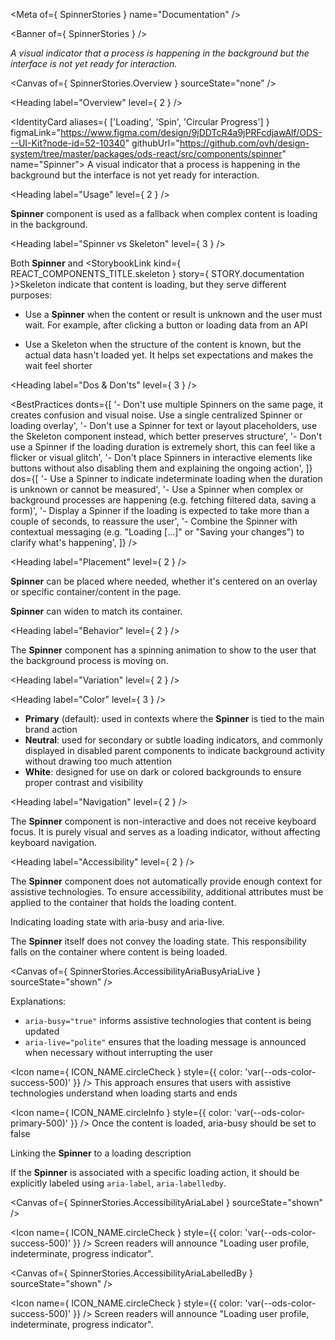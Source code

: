
<Meta of={ SpinnerStories } name="Documentation" />

<Banner of={ SpinnerStories } />

_A visual indicator that a process is happening in the background but the interface is not yet ready for interaction._

<Canvas of={ SpinnerStories.Overview } sourceState="none" />

<Heading label="Overview" level={ 2 } />

<IdentityCard aliases={ ['Loading', 'Spin', 'Circular Progress'] }
              figmaLink="https://www.figma.com/design/9jDDTcR4a9jPRFcdjawAlf/ODS---UI-Kit?node-id=52-10340"
              githubUrl="https://github.com/ovh/design-system/tree/master/packages/ods-react/src/components/spinner"
              name="Spinner">
  A visual indicator that a process is happening in the background but the interface is not yet ready for
  interaction.
</IdentityCard>

<Heading label="Usage" level={ 2 } />

**Spinner** component is used as a fallback when complex content is loading in the background.

<Heading label="Spinner vs Skeleton" level={ 3 } />

Both **Spinner** and <StorybookLink kind={ REACT_COMPONENTS_TITLE.skeleton } story={ STORY.documentation }>Skeleton</StorybookLink> indicate that content is loading, but they serve different purposes:

* Use a **Spinner** when the content or result is unknown and the user must wait. For example, after clicking a button or loading data from an API

* Use a Skeleton when the structure of the content is known, but the actual data hasn't loaded yet. It helps set expectations and makes the wait feel shorter

<Heading label="Dos & Don'ts" level={ 3 } />

<BestPractices
  donts={[
    '- Don\'t use multiple Spinners on the same page, it creates confusion and visual noise. Use a single centralized Spinner or loading overlay',
    '- Don\'t use a Spinner for text or layout placeholders, use the Skeleton component instead, which better preserves structure',
    '- Don\'t use a Spinner if the loading duration is extremely short, this can feel like a flicker or visual glitch',
    '- Don\'t place Spinners in interactive elements like buttons without also disabling them and explaining the ongoing action',
  ]}
  dos={[
    '- Use a Spinner to indicate indeterminate loading when the duration is unknown or cannot be measured',
    '- Use a Spinner when complex or background processes are happening (e.g. fetching filtered data, saving a form)',
    '- Display a Spinner if the loading is expected to take more than a couple of seconds, to reassure the user',
    '- Combine the Spinner with contextual messaging (e.g. "Loading [...]" or "Saving your changes") to clarify what\'s happening',
  ]}
/>

<Heading label="Placement" level={ 2 } />

**Spinner** can be placed where needed, whether it's centered on an overlay or specific container/content in the page.

**Spinner** can widen to match its container.

<Heading label="Behavior" level={ 2 } />

The **Spinner** component has a spinning animation to show to the user that the background process is moving on.

<Heading label="Variation" level={ 2 } />

<Heading label="Color" level={ 3 } />

* **Primary** (default): used in contexts where the **Spinner** is tied to the main brand action
* **Neutral**: used for secondary or subtle loading indicators, and commonly displayed in disabled parent components to indicate background activity without drawing too much attention
* **White**: designed for use on dark or colored backgrounds to ensure proper contrast and visibility

<Heading label="Navigation" level={ 2 } />

The **Spinner** component is non-interactive and does not receive keyboard focus. It is purely visual and serves as a loading indicator, without affecting keyboard navigation.

<Heading label="Accessibility" level={ 2 } />

The **Spinner** component does not automatically provide enough context for assistive technologies. To ensure accessibility, additional attributes must be applied to the container that holds the loading content.

Indicating loading state with <ExternalLink href="https://developer.mozilla.org/en-US/docs/Web/Accessibility/ARIA/Reference/Attributes/aria-busy">aria-busy</ExternalLink> and <ExternalLink href="https://developer.mozilla.org/en-US/docs/Web/Accessibility/ARIA/Reference/Attributes/aria-live">aria-live</ExternalLink>.

The **Spinner** itself does not convey the loading state. This responsibility falls on the container where content is being loaded.

<Canvas of={ SpinnerStories.AccessibilityAriaBusyAriaLive } sourceState="shown" />

Explanations:
- `aria-busy="true"` informs assistive technologies that content is being updated
- `aria-live="polite"` ensures that the loading message is announced when necessary without interrupting the user

<Icon name={ ICON_NAME.circleCheck }
      style={{ color: 'var(--ods-color-success-500)' }} /> This approach ensures that users with assistive technologies understand when loading starts and ends

<Icon name={ ICON_NAME.circleInfo }
      style={{ color: 'var(--ods-color-primary-500)' }} /> Once the content is loaded, aria-busy should be set to false

Linking the **Spinner** to a loading description

If the **Spinner** is associated with a specific loading action, it should be explicitly labeled using `aria-label`, `aria-labelledby`.

<Canvas of={ SpinnerStories.AccessibilityAriaLabel } sourceState="shown" />

<Icon name={ ICON_NAME.circleCheck }
      style={{ color: 'var(--ods-color-success-500)' }} /> Screen readers will announce "Loading user profile, indeterminate, progress indicator".

<Canvas of={ SpinnerStories.AccessibilityAriaLabelledBy } sourceState="shown" />

<Icon name={ ICON_NAME.circleCheck }
      style={{ color: 'var(--ods-color-success-500)' }} /> Screen readers will announce "Loading user profile, indeterminate, progress indicator".
